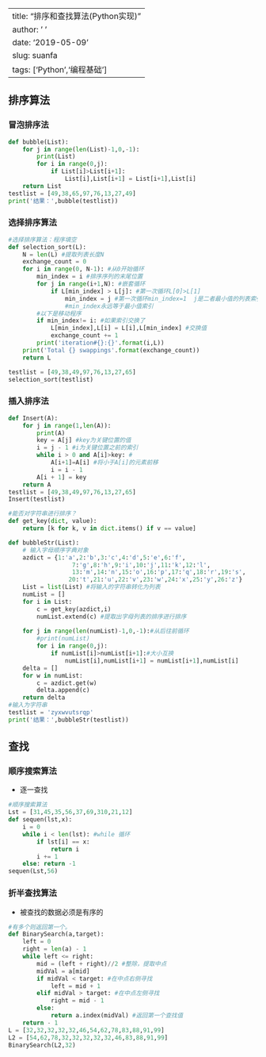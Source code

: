 
---
title: "排序和查找算法(Python实现)"
author: ' '
date: '2019-05-09'
slug: suanfa
tags: ['Python','编程基础']
---

## 排序算法

### 冒泡排序法


```python
def bubble(List):
    for j in range(len(List)-1,0,-1):
        print(List)
        for i in range(0,j):
            if List[i]>List[i+1]:
                List[i],List[i+1] = List[i+1],List[i]
    return List 
testlist = [49,38,65,97,76,13,27,49]
print('结果：',bubble(testlist))
```


### 选择排序算法


```python
#选择排序算法：程序填空
def selection_sort(L):
    N = len(L) #提取列表长度N
    exchange_count = 0
    for i in range(0, N-1): #从0开始循环
        min_index = i #排序序列的末尾位置
        for j in range(i+1,N): #嵌套循环
            if L[min_index] > L[j]: #第一次循环L[0]>L[1] 
                min_index = j #第一次循环min_index=1  j是二者最小值的列表索引。   
                #min_index永远等于最小值索引
        #以下是移动程序
        if min_index!= i: #如果索引交换了
            L[min_index],L[i] = L[i],L[min_index] #交换值
            exchange_count += 1
        print('iteration#{}:{}'.format(i,L))
    print('Total {} swappings'.format(exchange_count))
    return L

testlist = [49,38,49,97,76,13,27,65]
selection_sort(testlist)
```





### 插入排序法


```python
def Insert(A):
    for j in range(1,len(A)):
        print(A)
        key = A[j] #key为关键位置的值
        i = j - 1 #i为关键位置之前的索引
        while i > 0 and A[i]>key: #
            A[i+1]=A[i] #将小于A[i]的元素前移
            i = i - 1 
        A[i + 1] = key
    return A
testlist = [49,38,49,97,76,13,27,65]
Insert(testlist)
```




```python
#能否对字符串进行排序？
def get_key(dict, value):
    return [k for k, v in dict.items() if v == value]

def bubbleStr(List):
    # 输入字母顺序字典对象
    azdict = {1:'a',2:'b',3:'c',4:'d',5:'e',6:'f',
                  7:'g',8:'h',9:'i',10:'j',11:'k',12:'l',
                  13:'m',14:'n',15:'o',16:'p',17:'q',18:'r',19:'s',
                 20:'t',21:'u',22:'v',23:'w',24:'x',25:'y',26:'z'}   
    List = list(List) #将输入的字符串转化为列表
    numList = []
    for i in List:
        c = get_key(azdict,i)
        numList.extend(c) #提取出字母列表的排序进行排序
        
    for j in range(len(numList)-1,0,-1):#从后往前循环
        #print(numList)
        for i in range(0,j):
            if numList[i]>numList[i+1]:#大小互换
                numList[i],numList[i+1] = numList[i+1],numList[i]
    delta = []
    for w in numList:
        c = azdict.get(w)
        delta.append(c)
    return delta
#输入为字符串
testlist = 'zyxwvutsrqp'
print('结果：',bubbleStr(testlist))
```


    

## 查找

### 顺序搜索算法

+ 逐一查找


```python
#顺序搜索算法
Lst = [31,45,35,56,37,69,310,21,12]
def sequen(lst,x):
    i = 0
    while i < len(lst): #while 循环
        if lst[i] == x:
            return i
        i += 1
    else: return -1
sequen(Lst,56)
```

### 折半查找算法

+ 被查找的数据必须是有序的


```python
#有多个则返回第一个。
def BinarySearch(a,target):
    left = 0
    right = len(a) - 1
    while left <= right:
        mid = (left + right)//2 #整除，提取中点
        midVal = a[mid]
        if midVal < target: #在中点右侧寻找
            left = mid + 1
        elif midVal > target: #在中点左侧寻找
            right = mid - 1
        else:
            return a.index(midVal) #返回第一个查找值
    return - 1
L = [32,32,32,32,32,46,54,62,78,83,88,91,99]
L2 = [54,62,78,32,32,32,32,32,46,83,88,91,99]
BinarySearch(L2,32)
```


